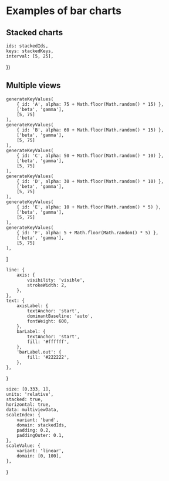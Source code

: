 
<Meta title="Gallery/Bar charts" />

# Examples of bar charts

## Stacked charts

    ids: stackedIds,
    keys: stackedKeys,
    interval: [5, 25],
})

<Canvas>
    <Story name="stacked, vertical">
        <Chart
            id="stacked-vertical"
            size={[600, 400]}
            padding={[40, 120, 60, 60]}
            style={{ display: 'inline-block' }}
        >
            <Bar
                data={stackedData}
                keys={stackedKeys}
                stacked={true}
                scaleIndex={{
                    variant: 'band',
                    domain: stackedIds,
                    padding: 0.2,
                }}
            >
                <GridLines variant={'y'} style={{ stroke: '#bbbbbb', strokeWidth: 1 }} />
                <Axis variant={'bottom'} />
                <Axis variant={'left'} />
                <Bars />
                <Legend
                    position={[440, 300]}
                    size={[80, 120]}
                    units={'absolute'}
                    anchor={[0, 1]}
                    padding={[0, 12, 0, 12]}
                    r={10.5}
                    itemSize={[80, 20]}
                    itemPadding={[2, 2, 2, 2]}
                    title={'Legend Title'}
                />
            </Bar>
        </Chart>
    </Story>
</Canvas>

<Canvas>
    <Story name="stacked, horizontal">
        <Chart
            id="stacked-vertical"
            size={[600, 400]}
            padding={[90, 40, 30, 60]}
            style={{ display: 'inline-block' }}
        >
            <Bar
                data={stackedData}
                keys={stackedKeys}
                stacked={true}
                scaleIndex={{
                    variant: 'band',
                    domain: stackedIds,
                    padding: 0.2,
                }}
                horizontal={true}
            >
                <GridLines variant={'x'} style={{ stroke: '#bbbbbb', strokeWidth: 1 }} />
                <Axis variant={'top'} />
                <Axis variant={'left'} />
                <Bars />
                <Legend
                    position={[0, -30]}
                    size={[300, 80]}
                    units={'absolute'}
                    horizontal={true}
                    anchor={[0, 1]}
                    padding={[20, 0, 20, 0]}
                    r={10.5}
                    itemSize={[85, 20]}
                    itemPadding={[2, 2, 2, 2]}
                    firstOffset={[-85, 24]}
                    title={'Legend Title'}
                />
            </Bar>
        </Chart>
    </Story>
</Canvas>

## Multiple views

    generateKeyValues(
        { id: 'A', alpha: 75 + Math.floor(Math.random() * 15) },
        ['beta', 'gamma'],
        [5, 75]
    ),
    generateKeyValues(
        { id: 'B', alpha: 60 + Math.floor(Math.random() * 15) },
        ['beta', 'gamma'],
        [5, 75]
    ),
    generateKeyValues(
        { id: 'C', alpha: 50 + Math.floor(Math.random() * 10) },
        ['beta', 'gamma'],
        [5, 75]
    ),
    generateKeyValues(
        { id: 'D', alpha: 30 + Math.floor(Math.random() * 10) },
        ['beta', 'gamma'],
        [5, 75]
    ),
    generateKeyValues(
        { id: 'E', alpha: 10 + Math.floor(Math.random() * 5) },
        ['beta', 'gamma'],
        [5, 75]
    ),
    generateKeyValues(
        { id: 'F', alpha: 5 + Math.floor(Math.random() * 5) },
        ['beta', 'gamma'],
        [5, 75]
    ),
]

    line: {
        axis: {
            visibility: 'visible',
            strokeWidth: 2,
        },
    },
    text: {
        axisLabel: {
            textAnchor: 'start',
            dominantBaseline: 'auto',
            fontWeight: 600,
        },
        barLabel: {
            textAnchor: 'start',
            fill: '#ffffff',
        },
        'barLabel.out': {
            fill: '#222222',
        },
    },
}

    size: [0.333, 1],
    units: 'relative',
    stacked: true,
    horizontal: true,
    data: multiviewData,
    scaleIndex: {
        variant: 'band',
        domain: stackedIds,
        padding: 0.2,
        paddingOuter: 0.1,
    },
    scaleValue: {
        variant: 'linear',
        domain: [0, 100],
    },
}

<Canvas>
    <Story name="multiple views">
        <Chart
            id="multiview"
            size={[600, 300]}
            padding={[40, 40, 40, 60]}
            style={{ display: 'inline-block' }}
            theme={multiviewTheme}
        >
            <Bar position={[0, 0]} {...multiviewBarProps} keys={['alpha']}>
                <GridLines variant={'y'} shift={[-0.6]} />
                <Axis variant={'top'}>
                    <AxisLine variant={'top'} />
                    <AxisLabel variant={'top'} anchor={0} padding={10} children={'Alpha'} />
                </Axis>
                <Axis variant={'bottom'} ticks={null} />
                <Bars />
                <BarsLabels showOuter={true} align={[0, 0.5]} minSize={[24, 10]} />
                <Axis variant={'left'}>
                    <AxisTicks variant={'left'} size={0} />
                </Axis>
            </Bar>
            <Bar position={[0.35, 0]} {...multiviewBarProps} keys={['beta']}>
                <GridLines variant={'y'} shift={[-0.6]} />
                <Axis variant={'top'}>
                    <AxisLine variant={'top'} />
                    <AxisLabel variant={'top'} anchor={0} padding={10} children={'Beta'} />
                </Axis>
                <Axis variant={'bottom'} ticks={null} />
                <Bars />
                <BarsLabels showOuter={true} align={[0, 0.5]} minSize={[24, 10]} />
            </Bar>
            <Bar position={[0.7, 0]} {...multiviewBarProps} keys={['gamma']}>
                <GridLines variant={'y'} shift={[-0.6]} />
                <Axis variant={'top'}>
                    <AxisLine variant={'top'} />
                    <AxisLabel variant={'top'} anchor={0} padding={10} children={'Gamma'} />
                </Axis>
                <Axis variant={'bottom'} ticks={null} />
                <Bars />
                <BarsLabels showOuter={true} align={[0, 0.5]} minSize={[24, 10]} />
            </Bar>
        </Chart>
    </Story>
</Canvas>
